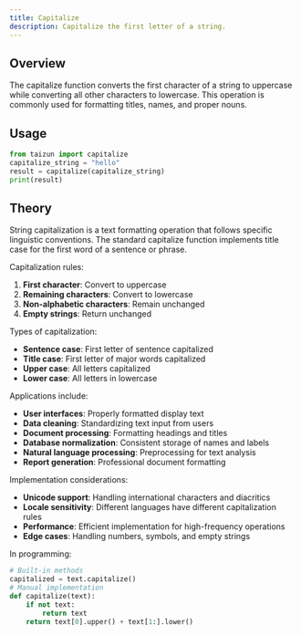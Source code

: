 ```yaml
---
title: Capitalize
description: Capitalize the first letter of a string.
---
```


## Overview

The capitalize function converts the first character of a string to uppercase while converting all other characters to lowercase. This operation is commonly used for formatting titles, names, and proper nouns.

## Usage

```python
from taizun import capitalize
capitalize_string = "hello"
result = capitalize(capitalize_string)
print(result)
```

## Theory

String capitalization is a text formatting operation that follows specific linguistic conventions. The standard capitalize function implements title case for the first word of a sentence or phrase.

Capitalization rules:
1. **First character**: Convert to uppercase
2. **Remaining characters**: Convert to lowercase
3. **Non-alphabetic characters**: Remain unchanged
4. **Empty strings**: Return unchanged

Types of capitalization:
- **Sentence case**: First letter of sentence capitalized
- **Title case**: First letter of major words capitalized
- **Upper case**: All letters capitalized
- **Lower case**: All letters in lowercase

Applications include:
- **User interfaces**: Properly formatted display text
- **Data cleaning**: Standardizing text input from users
- **Document processing**: Formatting headings and titles
- **Database normalization**: Consistent storage of names and labels
- **Natural language processing**: Preprocessing for text analysis
- **Report generation**: Professional document formatting

Implementation considerations:
- **Unicode support**: Handling international characters and diacritics
- **Locale sensitivity**: Different languages have different capitalization rules
- **Performance**: Efficient implementation for high-frequency operations
- **Edge cases**: Handling numbers, symbols, and empty strings

In programming:
```python
# Built-in methods
capitalized = text.capitalize()
# Manual implementation
def capitalize(text):
    if not text:
        return text
    return text[0].upper() + text[1:].lower()
```